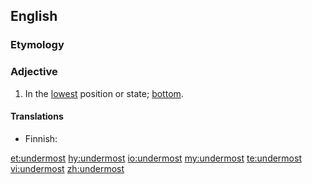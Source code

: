 ==English==

===Etymology===
{{suffix|under|most|lang=en}}

===Adjective===
{{en-adj|-}}

# In the [[lowest]] position or state; [[bottom]].

====Translations====
{{trans-top|lowest position}}
* Finnish: {{t+|fi|alin}}
{{trans-mid}}
{{trans-bottom}}

[[et:undermost]]
[[hy:undermost]]
[[io:undermost]]
[[my:undermost]]
[[te:undermost]]
[[vi:undermost]]
[[zh:undermost]]